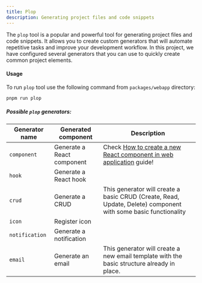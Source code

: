 ```yaml
---
title: Plop
description: Generating project files and code snippets
---
```


The `plop` tool is a popular and powerful tool for generating project files and code snippets. It allows you to create
custom generators that will automate repetitive tasks and improve your development workflow. In this project, we have
configured several generators that you can use to quickly create common project elements.

#### Usage

To run `plop` tool use the following command from `packages/webapp` directory:

```bash
pnpm run plop
```

##### Possible `plop` generators:

| Generator name | Generated component        | Description                                                                                                                        |
|----------------|----------------------------|------------------------------------------------------------------------------------------------------------------------------------|
| `component`    | Generate a React component | Check [How to create a new React component in web application](../../working-with-sb/guides/web-app/create-react-component) guide! |
| `hook`         | Generate a React hook      |                                                                                                                                    |
| `crud`         | Generate a CRUD            | This generator will create a basic CRUD (Create, Read, Update, Delete) component with some basic functionality                     |
| `icon`         | Register icon              |                                                                                                                                    |
| `notification` | Generate a notification    |                                                                                                                                    |
| `email`        | Generate an email          | This generator will create a new email template with the basic structure already in place.                                         |

